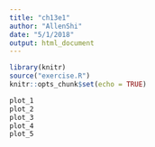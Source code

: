 ```yaml
---
title: "ch13e1"
author: "AllenShi"
date: "5/1/2018"
output: html_document
---
```


```r
library(knitr)
source("exercise.R")
knitr::opts_chunk$set(echo = TRUE)
```

```r
plot_1
plot_2
plot_3
plot_4
plot_5
```